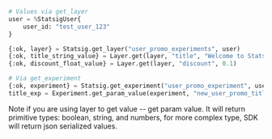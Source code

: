 ```Python
# Values via get_layer
user = %StatsigUser{
    user_id: "test_user_123"
}

{:ok, layer} = Statsig.get_layer("user_promo_experiments", user)
{:ok, title_string_value} = Layer.get(layer, "title", "Welcome to Statsig!")
{:ok, discount_float_value} = Layer.get(layer, "discount", 0.1)

# Via get_experiment
{:ok, experiment} = Statsig.get_experiment("user_promo_experiment", user)
title_exp = Experiment.get_param_value(experiment, "new_user_promo_title")
```
Note if you are using layer to get value -- get param value. It will return primitive types: boolean, string, and numbers, for more complex type, SDK will return json serialized values. 
